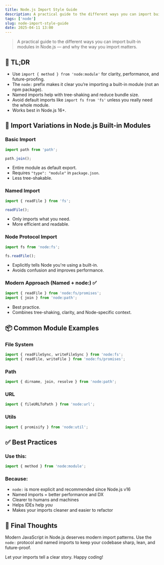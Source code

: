 ```yaml
---
title: Node.js Import Style Guide
description: A practical guide to the different ways you can import built-in modules in Node.js — and why the way you import matters.
tags: ['node']
slug: node-import-style-guide
date: 2025-04-11 13:00
---
```


> A practical guide to the different ways you can import built-in modules in Node.js — and why the way you import matters.

## 📝 TL;DR

- Use `import { method } from 'node:module'` for clarity, performance, and future-proofing.
- The `node:` prefix makes it clear you’re importing a built-in module (not an npm package).
- Named imports help with tree-shaking and reduce bundle size.
- Avoid default imports like `import fs from 'fs'` unless you really need the whole module.
- Works best in Node.js 16+.

## 🧱 Import Variations in Node.js Built-in Modules

### Basic Import

```js
import path from 'path';

path.join();
```

- Entire module as default export.
- Requires `"type": "module"` in `package.json`.
- Less tree-shakable.

### Named Import

```js
import { readFile } from 'fs';

readFile();
```

- Only imports what you need.
- More efficient and readable.

### Node Protocol Import

```js
import fs from 'node:fs';

fs.readFile();
```

- Explicitly tells Node you're using a built-in.
- Avoids confusion and improves performance.

### Modern Approach (Named + node:) ✅

```js
import { readFile } from 'node:fs/promises';
import { join } from 'node:path';
```

- Best practice.
- Combines tree-shaking, clarity, and Node-specific context.

## 📦 Common Module Examples

### File System

```js
import { readFileSync, writeFileSync } from 'node:fs';
import { readFile, writeFile } from 'node:fs/promises';
```

### Path

```js
import { dirname, join, resolve } from 'node:path';
```

### URL

```js
import { fileURLToPath } from 'node:url';
```

### Utils

```js
import { promisify } from 'node:util';
```

## ✅ Best Practices

### Use this:

```js
import { method } from 'node:module';
```

### Because:

- `node:` is more explicit and recommended since Node.js v16
- Named imports = better performance and DX
- Clearer to humans and machines
- Helps IDEs help _you_
- Makes your imports cleaner and easier to refactor

## 🧠 Final Thoughts

Modern JavaScript in Node.js deserves modern import patterns. Use the `node:` protocol and named imports to keep your codebase sharp, lean, and future-proof.

Let your imports tell a clear story. Happy coding!
